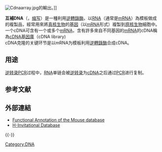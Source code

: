 {{noteTA|G1=LS}}
{{Expand|time=2010-10-29}}
[[Image:Cdnaarray.jpg|thumb]]的輸出。]]

'''互補DNA'''（{{lang-en|'''complementary DNA'''}}，[[缩写|缩写]]{{lang|en|'''cDNA'''}}）是一種利用[[逆轉錄酶|逆轉錄酶]]，以[[RNA|RNA]]（通常是[[mRNA|mRNA]]）為模板做成的複製品，經常用來將[[真核生物|真核生物]]的[[基因|基因]]（以[[mRNA|mRNA]]形式）複製到[[原核生物|原核生物]]細胞中。<br>
一个cDNA可含有一个或多个[[mRNA|mRNA]]，含有許多來自不同基因的[[mRNA|mRNA]]的cDNA稱為[[cDNA基因庫|cDNA基因庫]]（cDNA library)<br>
cDNA克隆的关键环节是以mRNA为模板利用[[逆轉錄酶|逆轉錄酶]]合成cDNA。
==用途==
[[逆转录PCR|逆转录PCR]]过程中，[[RNA|RNA]]单链会被[[逆转录|逆转录]]为[[cDNA|cDNA]]之后通过[[聚合酶链式反应|PCR]]进行复制。

== 参考文献 ==
{{Reflist}}

== 外部連結 == 
* [https://web.archive.org/web/20181102155217/http://fantom.gsc.riken.jp/ Functional Annotation of the Mouse database]
* [https://web.archive.org/web/20100527204607/http://www.h-invitational.jp/ H-Invitational Database]

{{-}}
{{nucleic acids}}

[[Category:DNA|Category:DNA]]